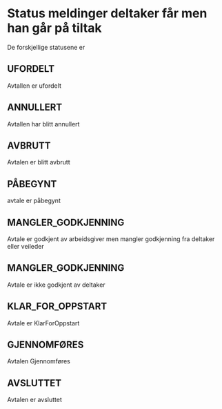 

<Meta title="Avtale Status Meldinger/Arbeidsgiver" />

# Status meldinger deltaker får men han går på tiltak

De forskjellige statusene er 

## UFORDELT

Avtallen er ufordelt

<Story of={ArbeidsgiverAvtaleStatuser.ErUfordelt} />

## ANNULLERT

Avtallen har blitt annullert

<Story of={ArbeidsgiverAvtaleStatuser.Annullert} />

## AVBRUTT

Avtalen er blitt avbrutt

<Story of={ArbeidsgiverAvtaleStatuser.Avbrutt} />

## PÅBEGYNT

avtale er påbegynt

<Story of={ArbeidsgiverAvtaleStatuser.Påbegynt} />

## MANGLER_GODKJENNING 

Avtale er godkjent av arbeidsgiver men mangler godkjenning fra deltaker eller veileder

<Story of={ArbeidsgiverAvtaleStatuser.ManglerGodkjenningArbeidsgiverHarGodkjent} />

## MANGLER_GODKJENNING

Avtale er ikke godkjent av deltaker

<Story of={ArbeidsgiverAvtaleStatuser.ManglerGodkjenningArbeidsgiverHarIkkeGodkjent} />

## KLAR_FOR_OPPSTART

Avtale er KlarForOppstart

<Story of={ArbeidsgiverAvtaleStatuser.KlarForOppstart} />

## GJENNOMFØRES

Avtalen Gjennomføres

<Story of={ArbeidsgiverAvtaleStatuser.Gjennomføres} />

## AVSLUTTET

Avtalen er avsluttet

<Story of={ArbeidsgiverAvtaleStatuser.Avsluttet} />

